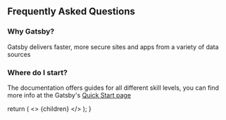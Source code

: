 ## Frequently Asked Questions

### Why Gatsby?

Gatsby delivers faster, more secure sites and apps from a variety of data
sources

### Where do I start?

The documentation offers guides for all different skill levels, you can
find more info at the Gatsby's [Quick Start page](https://www.gatsbyjs.com/docs/quick-start)

<!-- This default export overrides the default layout ensuring -->
<!--  that the FAQ component isn't wrapped by other elements -->
  return (
    <>
      {children}
    </>
  );
}